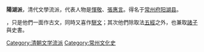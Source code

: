 {{unreferenced|time=2014-05-07T09:40:14+00:00}}
'''陽湖派'''，清代文學流派，代表人物是[[惲敬|惲敬]]、[[張惠言|張惠言]]。得名于[[常州府|常州府]][[阳湖县|阳湖县]]。

{{fact|陽湖派主張大抵與[[桐城派|桐城派]]相同}}，只是他們一面作古文，同時又喜作[[駢文|駢文]]；其次他們除取法[[五經|五經]]之外，也兼取[[諸子|諸子]]與史書。
{{Chinese literature-stub}}{{常州|state=autocollapse}}
[[Category:清朝文学流派|Category:清朝文学流派]]
[[Category:常州文化史|Category:常州文化史]]